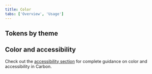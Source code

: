 ```yaml
---
title: Color
tabs: ['Overview', 'Usage']
---
```


## Tokens by theme
<ColorTokenTable />

## Color and accessibility

Check out the [accessibility section](/guidelines/accessibility/color) for
complete guidance on color and accessibility in Carbon.
